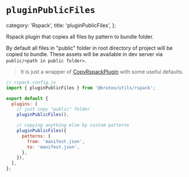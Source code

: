 # `pluginPublicFiles`

  category: 'Rspack',
  title: 'pluginPublicFiles',
};

Rspack plugin that copies all files by pattern to bundle folder.

By default all files in "public" folder in root directory of project will be copied to bundle.
These assets will be available in dev server via `public/<path in public folder>`.

> It is just a wrapper of [CopyRspackPlugin](https://rspack.dev/plugins/rspack/copy-rspack-plugin) with some useful defaults.

```js
// rspack.config.js
import { pluginPublicFiles } from '@krutoo/utils/rspack';

export default {
  plugins: [
    // just copy "public" folder
    pluginPublicFiles(),

    // copying anything else by custom patterns
    pluginPublicFiles({
      patterns: {
        from: 'manifest.json',
        to: 'manifest.json',
      },
    }),
  ],
};
```
